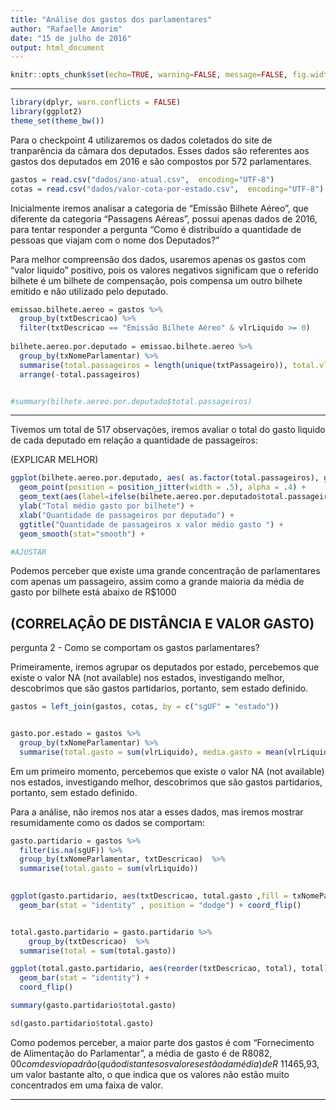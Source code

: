 ```yaml
---
title: "Análise dos gastos dos parlamentares"
author: "Rafaelle Amorim"
date: "15 de julho de 2016"
output: html_document
---
```


```r
knitr::opts_chunk$set(echo=TRUE, warning=FALSE, message=FALSE, fig.width=12, fig.height=6)
```

---

```r
library(dplyr, warn.conflicts = FALSE)
library(ggplot2)
theme_set(theme_bw())

```

Para o checkpoint 4 utilizaremos os dados coletados do site de tranparência da câmara dos deputados. Esses dados são referentes aos gastos dos deputados em 2016 e são compostos por 572 parlamentares. 

```r
gastos = read.csv("dados/ano-atual.csv",  encoding="UTF-8")
cotas = read.csv("dados/valor-cota-por-estado.csv",  encoding="UTF-8")
```

Inicialmente iremos analisar a categoria de "Emissão Bilhete Aéreo", que diferente da categoria "Passagens Aéreas", possui apenas 
dados de 2016, para tentar responder a pergunta "Como é distribuído a quantidade de pessoas que viajam com o nome dos Deputados?"

Para melhor compreensão dos dados, usaremos apenas os gastos com "valor liquido" positivo, pois os valores negativos significam que o referido bilhete é um bilhete de compensação, pois compensa um outro bilhete emitido e não utilizado pelo deputado.

```r
emissao.bilhete.aereo = gastos %>%
  group_by(txtDescricao) %>%
  filter(txtDescricao == "Emissão Bilhete Aéreo" & vlrLiquido >= 0) 
  
bilhete.aereo.por.deputado = emissao.bilhete.aereo %>%
  group_by(txNomeParlamentar) %>%
  summarise(total.passageiros = length(unique(txtPassageiro)), total.vlrLiquido = sum(vlrLiquido), gasto.medio.bilhete = mean(total.vlrLiquido/length(unique(txtNumero))))  %>%
  arrange(-total.passageiros)


#summary(bilhete.aereo.por.deputado$total.passageiros)

```

--------

Tivemos um total de 517 observações, iremos avaliar o total do gasto liquido de cada deputado em relação a quantidade de passageiros:

(EXPLICAR MELHOR)


```r

ggplot(bilhete.aereo.por.deputado, aes( as.factor(total.passageiros), gasto.medio.bilhete ))+
  geom_point(position = position_jitter(width = .5), alpha = .4) +
  geom_text(aes(label=ifelse(bilhete.aereo.por.deputado$total.passageiros > 18, as.character(txNomeParlamentar), '')), hjust=.02, vjust=0, angle = 90, size =3, color = "#c35656") +
  ylab("Total médio gasto por bilhete") + 
  xlab("Quantidade de passageiros por deputado") +
  ggtitle("Quantidade de passageiros x valor médio gasto ") + 
  geom_smooth(stat="smooth") +

#AJUSTAR

```

Podemos perceber que existe uma grande concentração de parlamentares com apenas um passageiro, assim como a grande maioria da média de gasto por bilhete está abaixo de R$1000

(CORRELAÇÂO DE DISTÂNCIA E VALOR GASTO)
-------------





pergunta 2 -  Como se comportam os gastos parlamentares?

Primeiramente, iremos agrupar os deputados por estado, percebemos que existe o valor NA (not available) nos estados, investigando melhor, descobrimos que são gastos partidarios, portanto, sem estado definido.




```r
gastos = left_join(gastos, cotas, by = c("sgUF" = "estado"))


gasto.por.estado = gastos %>%
  group_by(txNomeParlamentar) %>%
  summarise(total.gasto = sum(vlrLiquido), media.gasto = mean(vlrLiquido), numDeputados = length(unique(txNomeParlamentar)), valor.por.cota = sum(total.gasto/valor)/8)

```

Em um primeiro momento, percebemos que existe o valor NA (not available) nos estados, investigando melhor, descobrimos que são gastos partidarios, portanto, sem estado definido.

Para a análise, não iremos nos atar a esses dados, mas iremos mostrar resumidamente como os dados se comportam:

```r
gasto.partidario = gastos %>%
  filter(is.na(sgUF)) %>%
  group_by(txNomeParlamentar, txtDescricao)  %>%
  summarise(total.gasto = sum(vlrLiquido))
  

ggplot(gasto.partidario, aes(txtDescricao, total.gasto ,fill = txNomeParlamentar)) + 
  geom_bar(stat = "identity" , position = "dodge") + coord_flip()


total.gasto.partidario = gasto.partidario %>%
    group_by(txtDescricao)  %>%
  summarise(total = sum(total.gasto))

ggplot(total.gasto.partidario, aes(reorder(txtDescricao, total), total)) + 
  geom_bar(stat = "identity") + 
  coord_flip()

summary(gasto.partidario$total.gasto)

sd(gasto.partidario$total.gasto)
```

Como podemos perceber, a maior parte dos gastos é com "Fornecimento de Alimentação do Parlamentar", a média de gasto é de R$8082,00 com desvio padrão (quão distantes os valores estão da média) de R$ 11465,93, um valor bastante alto, o que indica que os valores não estão muito concentrados em uma faixa de valor.

---------




